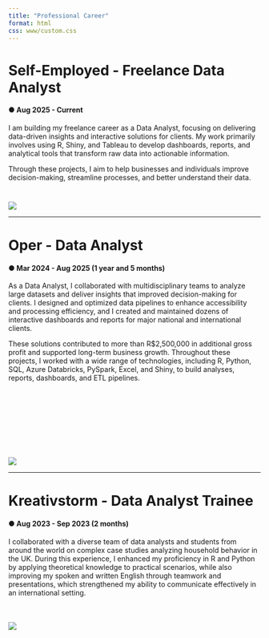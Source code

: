 ```yaml
---
title: "Professional Career"
format: html
css: www/custom.css
---
```


# Self-Employed - Freelance Data Analyst

::: {.career-entry}

<div class="career-text">

#### ● Aug 2025 - Current

I am building my freelance career as a Data Analyst, focusing on delivering
data-driven insights and interactive solutions for clients. My work primarily
involves using R, Shiny, and Tableau to develop dashboards, reports, and
analytical tools that transform raw data into actionable information.

Through these projects, I aim to help businesses and individuals improve
decision-making, streamline processes, and better understand their data.

</div>

<div class="career-logo" style="margin-top: 40px;">
![](www/logos/freelance.png)
</div>

:::

---

# Oper - Data Analyst

::: {.career-entry}

<div class="career-text">

#### ● Mar 2024 - Aug 2025 (1 year and 5 months)

As a Data Analyst, I collaborated with multidisciplinary teams to analyze large
datasets and deliver insights that improved decision-making for clients. I designed
and optimized data pipelines to enhance accessibility and processing efficiency,
and I created and maintained dozens of interactive dashboards and reports for major
national and international clients.

These solutions contributed to more than R$2,500,000 in additional gross profit and
supported long-term business growth. Throughout these projects, I worked with a wide
range of technologies, including R, Python, SQL, Azure Databricks, PySpark, Excel,
and Shiny, to build analyses, reports, dashboards, and ETL pipelines.

</div>

<div class="career-logo" style="margin-top: 150px;">
![](www/logos/oper.png)
</div>

:::

---

# Kreativstorm - Data Analyst Trainee

::: {.career-entry}

<div class="career-text">

#### ● Aug 2023 - Sep 2023 (2 months)

I collaborated with a diverse team of data analysts and students from around the world
on complex case studies analyzing household behavior in the UK. During this experience,
I enhanced my proficiency in R and Python by applying theoretical knowledge to practical
scenarios, while also improving my spoken and written English through teamwork and
presentations, which strengthened my ability to communicate effectively in an international
setting.

</div>

<div class="career-logo" style="margin-top: 50px;">
![](www/logos/Kreativstorm.png)
</div>

:::

